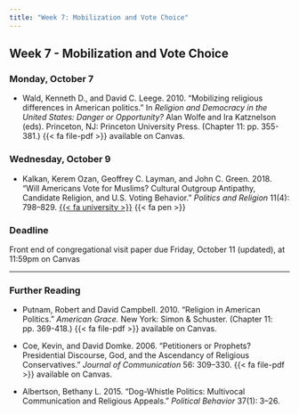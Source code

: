 ```yaml
---
title: "Week 7: Mobilization and Vote Choice"
---
```


::: {.content-visible when-format="pdf"}

## Week 7 - Mobilization and Vote Choice

:::


[//]: <> (Need to write intro)

### Monday, October 7

- Wald, Kenneth D., and David C. Leege. 2010. "Mobilizing religious differences in American politics." In *Religion and Democracy in the United States: Danger or Opportunity?* Alan Wolfe and Ira Katznelson (eds). Princeton, NJ: Princeton University Press. (Chapter 11: pp. 355-381.) {{< fa file-pdf >}} available on Canvas.



### Wednesday, October 9

- Kalkan, Kerem Ozan, Geoffrey C. Layman, and John C. Green. 2018. "Will Americans Vote for Muslims? Cultural Outgroup Antipathy, Candidate Religion, and U.S. Voting Behavior." *Politics and Religion* 11(4): 798–829. [{{< fa university >}}](https://search.ebscohost.com/login.aspx?direct=true&AuthType=shib&db=poh&AN=132890314&site=eds-live&scope=site&custid=asc1) {{< fa pen >}}



:::{.callout-important}

### Deadline

Front end of congregational visit paper due Friday, October 11 (updated), at 11:59pm on Canvas

:::


 
::: {.content-visible when-format="html"}

---
 
### Further Reading

- Putnam, Robert and David Campbell. 2010. "Religion in American Politics." *American Grace.* New York: Simon & Schuster. (Chapter 11: pp. 369-418.) {{< fa file-pdf >}} available on Canvas.

- Coe, Kevin, and David Domke. 2006. "Petitioners or Prophets? Presidential Discourse, God, and the Ascendancy of Religious Conservatives." *Journal of Communication* 56: 309–330. {{< fa file-pdf >}} available on Canvas.

- Albertson, Bethany L. 2015. "Dog-Whistle Politics: Multivocal Communication and Religious Appeals." *Political Behavior* 37(1): 3–26.


:::

